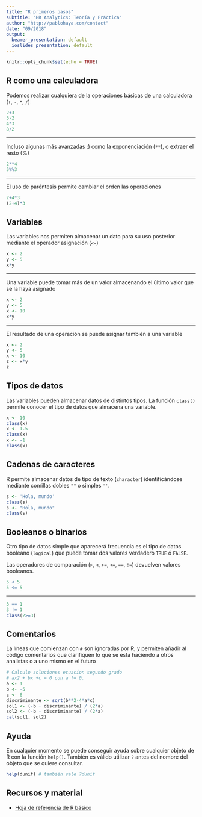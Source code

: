 ```yaml
---
title: "R primeros pasos"
subtitle: "HR Analytics: Teoría y Práctica"
author: "http://pablohaya.com/contact"
date: "09/2018"
output:
  beamer_presentation: default
  ioslides_presentation: default
---
```


```r
knitr::opts_chunk$set(echo = TRUE)
```

## R como una calculadora {.smaller}

Podemos realizar cualquiera de la operaciones básicas de una calculadora (`+`, `-`, `*`, `/`)

```r
2+3
5-2
4*3
8/2
```

---

Incluso algunas más avanzadas :) como la exponenciación (`**`), o extraer el resto (%)

```r
2**4
5%%3
```

---

El uso de paréntesis permite cambiar el orden las operaciones 

```r
2+4*3
(2+4)*3
```

## Variables

Las variables nos permiten almacenar un dato para su uso posterior mediante el operador asignación (`<-`)

```r
x <- 2
y <- 5
x*y
```

---

Una variable puede tomar más de un valor almacenando el último valor que se la haya asignado

```r
x <- 2
y <- 5
x <- 10
x*y
```

---

El resultado de una operación se puede asignar también a una variable

```r
x <- 2
y <- 5
x <- 10
z <- x*y
z
```

## Tipos de datos {.smaller}

Las variables pueden almacenar datos de distintos tipos. La función `class()` permite conocer el tipo de datos que almacena una variable. 

```r
x <- 10
class(x)
x <- 1.5
class(x)
x <- -1
class(x)
```
## Cadenas de caracteres

R permite almacenar datos de tipo de texto (`character`) identificándose mediante comillas dobles `""` o simples `''`.

```r
s <- 'Hola, mundo'
class(s)
s <- "Hola, mundo"
class(s)
```

## Booleanos o binarios

Otro tipo de datos simple que aparecerá frecuencia es el tipo de datos booleano (`logical`) que puede tomar dos valores verdadero `TRUE` ó `FALSE`. 

Las operadores de comparación (`>`, `<`, `>=`, `<=`, `==`, `!=`) devuelven valores booleanos.

```r
5 < 5
5 <= 5
```

---

```r
3 == 1
3 != 1
class(2>=3)
```

## Comentarios

La líneas que comienzan con `#` son ignoradas por R, y permiten añadir al código comentarios que clarifiquen lo que se está haciendo a otros analistas o a uno mismo en el futuro  

```r
# Calculo soluciones ecuacion segundo grado
# ax2 + bx +c = 0 con a != 0.
a <- 1
b <- -5
c <- 6
discriminante <- sqrt(b**2-4*a*c)
sol1 <- (-b + discriminante) / (2*a)
sol2 <- (-b - discriminante) / (2*a)
cat(sol1, sol2)
```

## Ayuda

En cualquier momento se puede conseguir ayuda sobre cualquier objeto de R con la función `help()`. También es válido utilizar `?` antes del nombre del objeto que se quiere consultar.

```r
help(dunif) # también vale ?dunif
```

## Recursos y material

* [Hoja de referencia de R básico](http://github.com/rstudio/cheatsheets/raw/master/base-r.pdf)